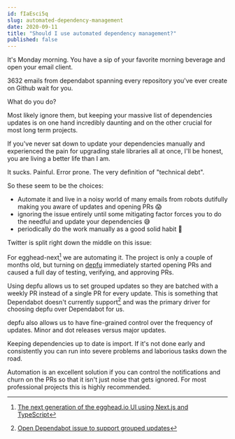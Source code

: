 ```yaml
---
id: fIaEsci5q
slug: automated-dependency-management
date: 2020-09-11
title: "Should I use automated dependency management?"
published: false
---
```


It's Monday morning. You have a sip of your favorite morning beverage and open your email client.

3632 emails from dependabot spanning every repository you've ever create on Github wait for you.

What do you do?

Most likely ignore them, but keeping your massive list of dependencies updates is on one hand incredibly daunting and on the other crucial for most long term projects.

If you've never sat down to update your dependencies manually and experienced the pain for upgrading stale libraries all at once, I'll be honest, you are living a better life than I am.

It sucks. Painful. Error prone. The very definition of "technical debt".

So these seem to be the choices:

* Automate it and live in a noisy world of many emails from robots dutifully making you aware of updates and opening PRs 😱
* ignoring the issue entirely until some mitigating factor forces you to do the needful and update your dependencies 😅
* periodically do the work manually as a good solid habit 😬

Twitter is split right down the middle on this issue:


<div style={{ marginTop: '45px', marginBottom: '45px' }}>
  <TwitterTweetEmbed
    tweetId={'1304153028820258816'}
    options={{ conversation: 'none', align: 'center' }}
  />
</div>

For egghead-next[^1] we are automating it. The project is only a couple of months old, but turning on [depfu](https://depfu.com/) immediately started opening PRs and caused a full day of testing, verifying, and approving PRs.

Using depfu allows us to set grouped updates so they are batched with a weekly PR instead of a single PR for every update. This is something that Dependabot doesn't currently support[^2] and was the primary driver for choosing depfu over Dependabot for us.

depfu also allows us to have fine-grained control over the frequency of updates. Minor and dot releases versus major updates.

Keeping dependencies up to date is import. If it's not done early and consistently you can run into severe problems and laborious tasks down the road. 

Automation is an excellent solution if you can control the notifications and churn on the PRs so that it isn't just noise that gets ignored. For most professional projects this is highly recommended.

[^1]: [The next generation of the egghead.io UI using Next.js and TypeScript](https://github.com/eggheadio/egghead-next)
[^2]: [Open Dependabot issue to support grouped updates](https://github.com/dependabot/dependabot-core/issues/1190)